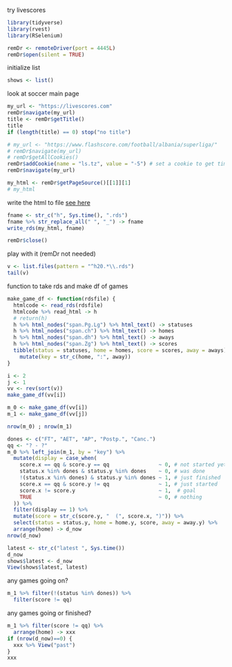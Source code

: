 try livescores

```r
library(tidyverse)
library(rvest)
library(RSelenium)
```

```r
remDr <- remoteDriver(port = 4445L)
remDr$open(silent = TRUE)
```

initialize list

```r
shows <- list()
```


look at soccer main page

```r
my_url <- "https://livescores.com"
remDr$navigate(my_url)
title <- remDr$getTitle()
title
if (length(title) == 0) stop("no title") 
```

```r
# my_url <- "https://www.flashscore.com/football/albania/superliga/"
# remDr$navigate(my_url)
# remDr$getAllCookies()
remDr$addCookie(name = "ls.tz", value = "-5") # set a cookie to get timezone
remDr$navigate(my_url)
```

```r
my_html <- remDr$getPageSource()[[1]][1]
# my_html
```

write the html to file [see here](https://stackoverflow.com/questions/56261745/r-rvest-error-error-in-doc-namespacesdoc-external-pointer-is-not-valid)

```r
fname <- str_c("h", Sys.time(), ".rds")
fname %>% str_replace_all(" ", "_") -> fname
write_rds(my_html, fname)
```


```r
remDr$close()
```


play with it (remDr not needed)

```r
v <- list.files(pattern = "^h20.*\\.rds")
tail(v)
```

function to take rds and make df of games

```r
make_game_df <- function(rdsfile) {
  htmlcode <- read_rds(rdsfile)
  htmlcode %>% read_html -> h
  # return(h)
  h %>% html_nodes("span.Pg.Lg") %>% html_text() -> statuses
  h %>% html_nodes("span.ch") %>% html_text() -> homes
  h %>% html_nodes("span.dh") %>% html_text() -> aways
  h %>% html_nodes("span.Zg") %>% html_text() -> scores
  tibble(status = statuses, home = homes, score = scores, away = aways) %>% 
    mutate(key = str_c(home, ":", away))
}
```




```r
i <- 2
j <- 1
vv <- rev(sort(v))
make_game_df(vv[i])

m_0 <- make_game_df(vv[i])
m_1 <- make_game_df(vv[j])
```






```r
nrow(m_0) ; nrow(m_1)
```

```r
dones <- c("FT", "AET", "AP", "Postp.", "Canc.")
qq <- "? - ?"
m_0 %>% left_join(m_1, by = "key") %>% 
  mutate(display = case_when(
    score.x == qq & score.y == qq                ~ 0, # not started yet
    status.x %in% dones & status.y %in% dones    ~ 0, # was done
    !(status.x %in% dones) & status.y %in% dones ~ 1, # just finished
    score.x == qq & score.y != qq                ~ 1, # just started
    score.x != score.y                           ~ 1,  # goal
    TRUE                                         ~ 0, # nothing
  )) %>% 
  filter(display == 1) %>% 
  mutate(score = str_c(score.y, "  (", score.x, ")")) %>% 
  select(status = status.y, home = home.y, score, away = away.y) %>% 
  arrange(home) -> d_now
nrow(d_now)
```

```r
latest <- str_c("latest ", Sys.time())
d_now
shows$latest <- d_now
View(shows$latest, latest)
```

any games going on?

```r
m_1 %>% filter(!(status %in% dones)) %>% 
  filter(score != qq)
```

any games going or finished?

```r
m_1 %>% filter(score != qq) %>% 
  arrange(home) -> xxx
if (nrow(d_now)==0) {
  xxx %>% View("past")
}
xxx
```

